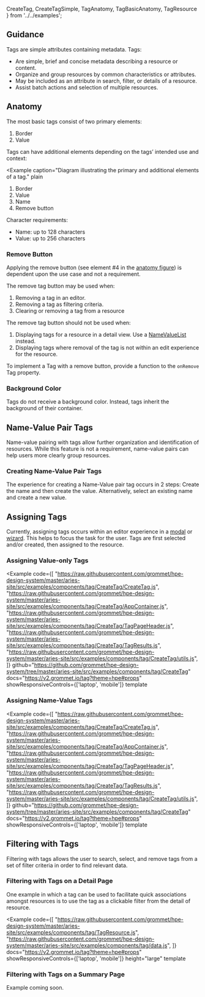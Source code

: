   CreateTag,
  CreateTagSimple,
  TagAnatomy,
  TagBasicAnatomy,
  TagResource
} from '../../examples';

## Guidance

Tags are simple attributes containing metadata. Tags:

- Are simple, brief and concise metadata describing a resource or content.
- Organize and group resources by common characteristics or attributes.
- May be included as an attribute in search, filter, or details of a resource.
- Assist batch actions and selection of multiple resources.

## Anatomy

The most basic tags consist of two primary elements:

<Example caption="Diagram illustrating the primary elements of a tag." plain>
  <TagBasicAnatomy />
</Example>

1. Border
1. Value

Tags can have additional elements depending on the tags’ intended use and context:

<Example
  caption="Diagram illustrating the primary and additional elements of a tag."
  plain
>
  <TagAnatomy />
</Example>

1. Border
1. Value
1. Name
1. Remove button

Character requirements:

- Name: up to 128 characters
- Value: up to 256 characters

### Remove Button

Applying the remove button (see element #4 in the [anatomy figure](#anatomy)) is dependent upon the use case and not a requirement.

The remove tag button may be used when:

1. Removing a tag in an editor.
1. Removing a tag as filtering criteria.
1. Clearing or removing a tag from a resource

The remove tag button should not be used when:

1. Displaying tags for a resource in a detail view. Use a [NameValueList](/components/namevaluelist) instead.
1. Displaying tags where removal of the tag is not within an edit experience for the resource.

To implement a Tag with a remove button, provide a function to the `onRemove` Tag property.

### Background Color

Tags do not receive a background color. Instead, tags inherit the background of their container.

## Name-Value Pair Tags

Name-value pairing with tags allow further organization and identification of resources. While this feature is not a requirement, name-value pairs can help users more clearly group resources.

### Creating Name-Value Pair Tags

The experience for creating a Name-Value pair tag occurs in 2 steps: Create the name and then create the value. Alternatively, select an existing name and create a new value.

## Assigning Tags

Currently, assigning tags occurs within an editor experience in a [modal](/components/layer#side-drawer-modal) or [wizard](/templates/wizard). This helps to focus the task for the user. Tags are first selected and/or created, then assigned to the resource.

### Assigning Value-only Tags

<Example 
  code={[
    "https://raw.githubusercontent.com/grommet/hpe-design-system/master/aries-site/src/examples/components/tag/CreateTag/CreateTag.js",
    "https://raw.githubusercontent.com/grommet/hpe-design-system/master/aries-site/src/examples/components/tag/CreateTag/AppContainer.js",
    "https://raw.githubusercontent.com/grommet/hpe-design-system/master/aries-site/src/examples/components/tag/CreateTag/TagPageHeader.js",
    "https://raw.githubusercontent.com/grommet/hpe-design-system/master/aries-site/src/examples/components/tag/CreateTag/TagResults.js",
    "https://raw.githubusercontent.com/grommet/hpe-design-system/master/aries-site/src/examples/components/tag/CreateTag/utils.js",
  ]}
  github="https://github.com/grommet/hpe-design-system/tree/master/aries-site/src/examples/components/tag/CreateTag"
  docs="https://v2.grommet.io/tag?theme=hpe#props"
  showResponsiveControls={['laptop', 'mobile']} 
  template
>
  <CreateTagSimple />
</Example>

### Assigning Name-Value Tags

<Example 
  code={[
    "https://raw.githubusercontent.com/grommet/hpe-design-system/master/aries-site/src/examples/components/tag/CreateTag/CreateTag.js",
    "https://raw.githubusercontent.com/grommet/hpe-design-system/master/aries-site/src/examples/components/tag/CreateTag/AppContainer.js",
    "https://raw.githubusercontent.com/grommet/hpe-design-system/master/aries-site/src/examples/components/tag/CreateTag/TagPageHeader.js",
    "https://raw.githubusercontent.com/grommet/hpe-design-system/master/aries-site/src/examples/components/tag/CreateTag/TagResults.js",
    "https://raw.githubusercontent.com/grommet/hpe-design-system/master/aries-site/src/examples/components/tag/CreateTag/utils.js",
  ]}
  github="https://github.com/grommet/hpe-design-system/tree/master/aries-site/src/examples/components/tag/CreateTag"
  docs="https://v2.grommet.io/tag?theme=hpe#props"
  showResponsiveControls={['laptop', 'mobile']} 
  template
>
  <CreateTag />
</Example>

## Filtering with Tags

Filtering with tags allows the user to search, select, and remove tags from a set of filter criteria in order to find relevant data.

### Filtering with Tags on a Detail Page

One example in which a tag can be used to facilitate quick associations amongst resources is to use the tag as a clickable filter from the detail of resource.

<Example 
  code={[
    "https://raw.githubusercontent.com/grommet/hpe-design-system/master/aries-site/src/examples/components/tag/TagResource.js",
    "https://raw.githubusercontent.com/grommet/hpe-design-system/master/aries-site/src/examples/components/tag/data.js",
  ]}
  docs="https://v2.grommet.io/tag?theme=hpe#props"
  showResponsiveControls={['laptop', 'mobile']}
  height="large"
  template
>
  <TagResource />
</Example>

### Filtering with Tags on a Summary Page

Example coming soon.